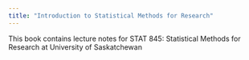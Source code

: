```yaml
---
title: "Introduction to Statistical Methods for Research"
---
```




This book contains lecture notes for STAT 845: Statistical Methods for Research at University of Saskatchewan
